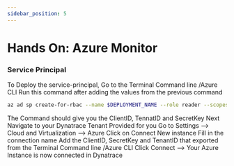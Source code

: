 ```yaml
---
sidebar_position: 5
---
```


# Hands On: Azure Monitor

### Service Principal

To Deploy the service-principal,
Go to the Terminal Command line /Azure CLI
Run this command after adding the values from the previous command

```bash
az ad sp create-for-rbac --name $DEPLOYMENT_NAME --role reader --scopes /subscriptions/9939cbf8-8de6-49a1-a641-b664b214838f --query "{ClientID:appId,TenantID:tenant,SecretKey:password}"
```

The Command should give you the ClientID, TennatID and SecretKey
Next Navigate to your Dynatrace Tenant Provided for you
Go to Settings --> Cloud and Virtualization --> Azure
Click on Connect New instance
Fill in the connection name
Add the ClientID, SecretKey and TenantID that exported from the Terminal Command line /Azure CLI
Click Connect --> Your Azure Instance is now connected in Dynatrace
